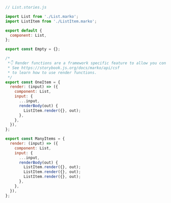 ```js
// List.stories.js

import List from './List.marko';
import ListItem from './ListItem.marko';

export default {
  component: List,
};

export const Empty = {};

/*
 *👇 Render functions are a framework specific feature to allow you control on how the component renders.
 * See https://storybook.js.org/docs/marko/api/csf
 * to learn how to use render functions.
 */
export const OneItem = {
  render: (input) => ({
    component: List,
    input: {
      ...input,
      renderBody(out) {
        ListItem.render({}, out);
      },
    },
  }),
};

export const ManyItems = {
  render: (input) => ({
    component: List,
    input: {
      ...input,
      renderBody(out) {
        ListItem.render({}, out);
        ListItem.render({}, out);
        ListItem.render({}, out);
      },
    },
  }),
};
```
